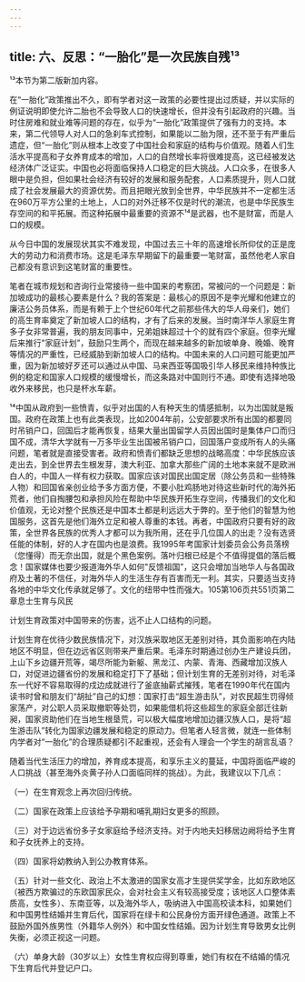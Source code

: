 ```yaml
---
---
---
```

title: 六、反思：“一胎化”是一次民族自残¹³
---



¹³本节为第二版新加内容。

在“一胎化”政策推出不久，即有学者对这一政策的必要性提出过质疑，并以实际的例证说明即使允许二胎也不会导致人口的快速增长，但并没有引起政府的兴趣。当时住房难和就业难等问题的存在，似乎为“一胎化”政策提供了强有力的支持。本来，第二代领导人对人口的急刹车式控制，如果能以二胎为限，还不至于有严重后遗症，但“一胎化”则从根本上改变了中国社会和家庭的结构与价值观。随着人们生活水平提高和子女养育成本的增加，人口的自然增长率将很难提高，这已经被发达经济体广泛证实。中国也必将面临保持人口稳定的巨大挑战。人口众多，在很多人眼中是负担，但如果社会经济有较好的发展和服务配套，人口素质提升，则人口就成了社会发展最大的资源优势。而且把眼光放到全世界，中华民族并不一定都生活在960万平方公里的土地上，人口的对外迁移不仅是时代的潮流，也是中华民族生存空间的和平拓展。而这种拓展中最重要的资源不¹⁴是武器，也不是财富，而是人口的规模。

从今日中国的发展现状其实不难发现，中国过去三十年的高速增长所仰仗的正是庞大的劳动力和消费市场。这是毛泽东早期留下的最重要一笔财富，虽然他老人家自己都没有意识到这笔财富的重要性。

笔者在城市规划和咨询行业常接待一些中国来的考察团，常被问的一个问题是：新加坡成功的最核心要素是什么？我的答案是：最核心的原因不是李光耀和他建立的廉洁公务员体系，而是有赖于上个世纪60年代之前那些伟大的华人母亲们，她们的高生育率奠定了新加坡人口的结构，才有了后来的发展。当时南洋华人家庭生育多子女非常普遍，我的朋友同事中，兄弟姐妹超过十个的就有四个家庭。但李光耀后来推行"家庭计划”，鼓励只生两个，而现在越来越多的新加坡单身、晚婚、晚育等情况的严重性，已经威胁到新加坡人口的结构。中国未来的人口问题可能更加严重，因为新加坡好歹还可以通过从中国、马来西亚等国吸引华人移民来维持种族比例的稳定和国家人口规模的缓慢增长，而这条路对中国则行不通。即使有选择地吸收外来移民，也只是杯水车薪。

¹⁴中国从政府到一些愤青，似乎对出国的人有种天生的情感抵制，以为岀国就是叛国。政府在政策上也有此类表现，比如2004年前，公安部要求所有出国的都要同时吊销户口，回国后才能再恢复，结果大量出国留学人员因出国时是集体户口而归国不成，清华大学就有一万多毕业生出国被吊销户口，回国落户变成所有人的头痛问题，笔者就是直接受害者。政府和愤青们都缺乏思想的战略高度：中华民族应该走出去，到全世界去生根发芽，澳大利亚、加拿大那些广阔的土地本来就不是欧洲白人的，中国人一样有权力获取。国家应该对国民出国定居（除公务员和一些特殊人物）和回国省亲创业给予多方面方便，不要小肚鸡肠地对待这些新时代的海外拓荒者，他们自掏腰包和承担风险在帮助中华民族开拓生存空间，传播我们的文化和价值观，无论对整个民族还是中国本土都是利远远大于弊的。至于他们的智慧为他国服务，这首先是他们海外立足和被人尊重的本钱。再者，中国政府只要有好的政策，全世界各民族的优秀人才都可以为我所用，还在乎几位国人的出走？没有选贤任能的体制，好的人才在国内也是浪费。我1995年考国家计划委员会公务员落榜（您懂得）而无奈出国，就是个黑色案例。落叶归根已经是个不值得提倡的落后概念！国家媒体也要少报道海外华人如何"反馈祖国”，这只会增加当地华人与各国政府及土著的不信任，对海外华人的生活生存有百害而无一利。其实，只要适当支持各地的中华文化传承就足够了。文化的纽带中性而强大。105第106页共551页第二章息士生育与风民

计划生育政策对中国带来的伤害，远不止人口结构的问题。

计划生育在优待少数民族情况下，对汉族采取地区无差别对待，其负面影响在内陆地区不明显，但在边远省区则带来严重后果。毛泽东时期通过创办生产建设兵团，上山下乡边疆开荒等，竭尽所能为新躯、黑龙江、内蒙、青海、西藏增加汉族人口，对促进边疆省份的发展和稳定打下了基础；但计划生育的无差别对待，对毛泽东一代好不容易取得的戍边成就进行了釜底抽薪式摧残，笔者在1990年代在国内读书时曾和朋友们“胡扯”自己的幻想：国家打击“超生游击队”，对农民超生罚得倾家荡产，对公职人员采取撤职等处罚，如果能借机将这些超生的家庭全部迁往新昶，国家资助他们在当地生根垦荒，可以极大幅度地增加边疆汉族人口，是将“超生游击队”转化为国家边疆发展和稳定的原动力。但笔者人轻言微，就连一些体制内学者对“一胎化”的合理质疑都引不起重视，还会有人理会一个学生的胡言乱语？

随着当代生活压力的增加，养育成本提高，和享乐主义的蔓延，中国将面临严峻的人口挑战（甚至海外炎黄子孙人口面临同样的挑战）。为此，我建议以下几点：

（一）在生育观念上再次回归传统。

（二）国家在政策上应该给予孕期和哺乳期妇女更多的照顾。

（三）对于边远省份多子女家庭给予经济支持。对于内地夫妇移居边阙将给予生育和子女抚养上的支持。

（四）国家将幼教纳入到公办教育体系。

（五）针对一些文化、政治上不太激进的国家女高才生提供奖学金，比如东欧地区（被西方欺骗过的东欧国家民众，会对社会主义有较高接受度；该地区人口整体素质高，女性多）、东南亚等，以及海外华人，吸纳进入中国高校读本科，如果她们和中国男性结婚并生育后代，国家将在绿卡和公民身份方面开绿色通道。政策上不鼓励外国外族男性（外籍华人例外）和中国女性结婚。因为计划生育导致男女比例失衡，必须正视这一问题。

（六）单身大龄（30岁以上）女性生育权应得到尊重，她们有权在不结婚的情况下生育后代并登记户口。